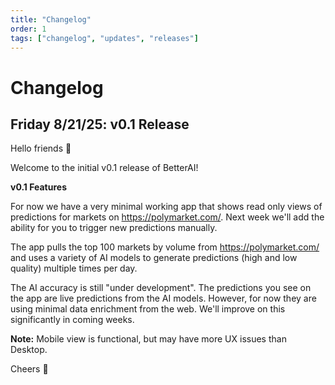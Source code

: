 ```yaml
---
title: "Changelog"
order: 1
tags: ["changelog", "updates", "releases"]
---
```


# Changelog

## Friday 8/21/25: v0.1 Release


Hello friends 👋

Welcome to the initial v0.1 release of BetterAI!

**v0.1 Features**

For now we have a very minimal working app that shows read only views of predictions for markets on https://polymarket.com/. Next week we'll add the ability for you to trigger new predictions manually.

The app pulls the top 100 markets by volume from https://polymarket.com/ and uses a variety of AI models to generate predictions (high and low quality) multiple times per day.

The AI accuracy is still "under development". The predictions you see on the app are live predictions from the AI models. However, for now they are using minimal data enrichment from the web. We'll improve on this significantly in coming weeks.

**Note:** Mobile view is functional, but may have more UX issues than Desktop.

Cheers 🙏
